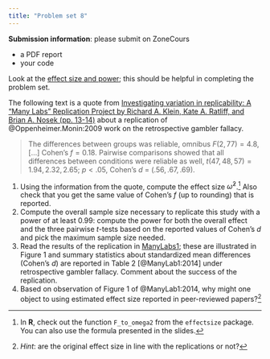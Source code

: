 ```yaml
---
title: "Problem set 8"
---
```


**Submission information**: please submit on ZoneCours

-   a PDF report
-   your code

Look at the [effect size and power](/example/effectsizepower.html); this should be helpful in completing the problem set.

The following text is a quote from [Investigating variation in replicability: A “Many Labs” Replication Project by Richard A. Klein, Kate A. Ratliff, and Brian A. Nosek (pp. 13-14)](https://osf.io/3467b) about a replication of @Oppenheimer.Monin:2009 work on the retrospective gambler fallacy.

> The differences between groups was reliable, omnibus $F(2, 77) = 4.8$, [...] Cohen’s $f = 0.18$. Pairwise comparisons showed that all differences between conditions were reliable as well, $t(47, 48, 57) = 1.94, 2.32, 2.65$; $p < .05$, Cohen’s $d$ = $(.56, .67, .69)$. 

1. Using the information from the quote, compute the effect size $\widehat{\omega}^2$.^[In **R**, check out the function `F_to_omega2` from the `effectsize` package. You can also use the formula presented in the slides.] Also check that you get the same value of Cohen's $f$ (up to rounding) that is reported.
2. Compute the overall sample size necessary to replicate this study with a power of at least $0.99$: compute the power for both the overall effect and the three pairwise $t$-tests based on the reported values of Cohen's $d$ and pick the maximum sample size needed.
3. Read the results of the replication in [ManyLabs1](https://psycnet.apa.org/fulltext/2014-20922-002.pdf); these are illustrated in Figure 1 and summary statistics about standardized mean differences (Cohen's $d$) are reported in Table 2 [@ManyLab1:2014] under retrospective gambler fallacy. Comment about the success of the replication.
4. Based on observation of Figure 1 of @ManyLab1:2014, why might one object to using estimated effect size reported in peer-reviewed papers?^[*Hint*: are the original effect size in line with the replications or not?]
